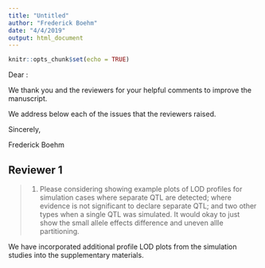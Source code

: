 ```yaml
---
title: "Untitled"
author: "Frederick Boehm"
date: "4/4/2019"
output: html_document
---
```


```r
knitr::opts_chunk$set(echo = TRUE)
```

Dear :

We thank you and the reviewers for your helpful comments to improve the manuscript. 

We address below each of the issues that the reviewers raised.

Sincerely,

Frederick Boehm


## Reviewer 1

> 1. Please considering showing example plots of LOD profiles for simulation cases where separate QTL are detected; where evidence is not significant to declare separate QTL; and two other types when a single QTL was simulated. It would okay to just show the small allele effects difference and uneven allle partitioning. 

We have incorporated additional profile LOD plots from the simulation studies into the supplementary materials.









